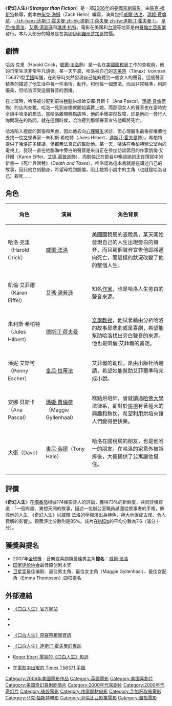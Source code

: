 {{noteTA
|T=zh-hans:奇幻人生;zh-hk:離奇過小說;zh-tw:口白人生;
|G1=Show
|1=zh-hans:奇幻人生;zh-hk:離奇過小說;zh-tw:口白人生;
}}
{{Infobox Film
| name = 口白人生
| original_name = ''Stranger than Fiction''
| cn_name = 奇幻人生
| hk_name = 離奇過小說
| tw_name = 口白人生
| image = Stranger than Fiction film poster.jpg
| caption = 電影宣傳海報
| director = [[馬克·福斯特|馬克·福斯特]]
| producer = [[琳賽·朵蘭|琳賽·朵蘭]]
| writer = [[柴克·海姆|柴克·海姆]]
| starring = [[威爾·法洛|威爾·法洛]]<br />[[瑪姬·賈倫荷|瑪姬·賈倫荷]]<br />[[德斯汀·荷夫曼|德斯汀·荷夫曼]]<br />[[皇后·拉蒂法|皇后·拉蒂法]]<br />[[艾瑪·湯普遜|艾瑪·湯普遜]]<br />[[琳達·杭特|琳達·杭特]]
| music = 布瑞特·丹尼爾<br />布萊恩·瑞茲爾
| cinematography = Roberto Schaeffer
| editing = Matt Chessé
| production_company = Crick Pictures LLC<br />Mandate Pictures<br />Three Strange Angels
| distributor = [[哥倫比亞影業|哥倫比亞影業]]
| released = {{Flagicon|USA}} 2006年11月10日<br />{{Flagicon|Taiwan}} 2007年1月5日
| runtime = 113分鐘
| country = [[美國|美國]]
| language = [[英語|英語]]
| budget = $3000万[[美元|美元]]
| gross  = $53,653,224
| imdb_id = 0420223
}}
《'''奇幻人生'''》（'''''Stranger than Fiction'''''）是一部[[2006年電影|2006年]]的[[美國|美國]][[喜劇|喜劇]][[電影|電影]]，由[[馬克·福斯特|馬克·福斯特]]執導，劇本由[[柴克·海姆|柴克·海姆]]（Zach Helm）編寫，演員包括[[威爾·法洛|威爾·法洛]]、[[瑪姬·賈倫荷|瑪姬·賈倫荷]]、[[德斯汀·荷夫曼|-{zh-hans:达斯汀·霍夫曼;zh-hk:德斯汀·荷夫曼;zh-tw:達斯汀·霍夫曼;}-]]、[[皇后·拉蒂法|皇后·拉蒂法]]、[[艾瑪·湯普遜|艾瑪·湯普遜]]和[[琳達·杭特|琳達·杭特]]。電影在美國和[[台灣|台灣]]等地區是由[[哥倫比亞影業|哥倫比亞影業]]發行。本片大部分的場景是在美國[[伊利諾州|伊利諾州]][[芝加哥|芝加哥]]拍攝。

== 劇情 ==

哈洛·克里（Harold Crick，[[威爾·法洛|威爾·法洛]]飾）是一名在[[美國國稅局|美國國稅局]]工作的查稅員，他的日常生活非常平凡規律。某一天早晨，哈洛被自己的[[天美時|天美時]]（Timex）Ironman T56371型[[手錶|手錶]]叫醒，在刷牙時突然發現自己能夠聽到一個女人的聲音，這個聲音精準的描述了他生活中每一件事情、動作，和他每一個想法，而且非常精準，用詞優美，但哈洛深受這個聲音的困擾。

在上班時，哈洛被分配到前往[[點心|糕點]]烘焙師安娜·貝斯卡（Ana Pascal，[[瑪姬·賈倫荷|瑪姬·賈倫荷]]飾）的店內查稅，哈洛一見到安娜就開始喜歡上她，而那個女人的聲音也在當時完全說中哈洛的想法。當哈洛離開糕點店時，他的手錶突然故障，於是他向一旁行人詢問現在的時間，就在這個時候，哈洛聽到那個聲音宣告他即將死亡。

哈洛陷入極度的緊張和焦慮，因此他去向[[心理醫生|心理醫生]]求診，但心理醫生最後卻推薦他去找一位[[文學|文學]]專家—朱利斯·希柏特（Jules Hilbert，[[達斯汀·霍夫曼|達斯汀·霍夫曼]]飾）。希柏特提供了哈洛許多建議，但都無法真正的幫助他。某一天，哈洛在希柏特辦公室內的電視上，發現一直在他腦海中旁白的聲音是來自正在參加訪談節目的作家凱倫·艾菲爾（Karen Eiffel，[[艾瑪·湯普遜|艾瑪·湯普遜]]飾），而凱倫正在節目中暢談她的正在撰寫中的新書—《死亡與賦稅》（''Death and Taxes''），哈洛認為這本書就是在講述自己的故事，因此他立刻動身，希望尋找到凱倫，阻止她將小說中的主角（也就是哈洛自己）殺死……

== 角色 ==
{| class="wikitable" 
|- 
! 角色 || 演員 || 角色背景
|-
| 哈洛·克里（Harold Crick）
| [[威爾·法洛|威爾·法洛]]
| 美國國稅局的查稅員，某天開始發現自己的人生出現旁白的聲音，而且那個聲音宣告他即將邁向死亡，而這樣的狀況改變了他的整個人生。
|-
| 凱倫·艾菲爾（Karen Eiffel）
| [[艾瑪·湯普遜|艾瑪·湯普遜]]
| 知名[[作家|作家]]，也是哈洛人生旁白的聲音來源。
|-
| 朱利斯·希柏特（Jules Hilbert）
| [[德斯汀·荷夫曼|德斯汀·荷夫曼]]
| [[文學|文學]][[教授|教授]]，他試著藉由分析哈洛的故事是悲劇或是喜劇，希望能幫助哈洛找出旁白聲音的來源。他也是凱倫·艾菲爾的書迷。
|-
| 潘妮·艾斯可（Penny Escher）
| [[皇后·拉蒂法|皇后·拉蒂法]]
| 艾菲爾的助理，是由出版社所聘請，希望她能幫助艾菲爾準時完成小說。
|-
| 安娜·貝斯卡（Ana Pascal）
| [[瑪姬·賈倫荷|瑪姬·賈倫荷]]（Maggie Gyllenhaal）
| 糕點烘培師，曾就讀過[[哈佛大學|哈佛大學]]法律系，卻對於[[烘培|烘培]]有著極大的興趣和熱忱，希望利用烘培來讓人們變得更快樂。
|-
| 大衛（Dave）
| [[東尼·海爾|東尼·海爾]]（Tony Hale）
| 哈洛在國稅局的朋友，也是他唯一的朋友。在哈洛的家意外被誤拆後，大衛提供了公寓讓他借住。
|}

== 評價 ==
《'''奇幻人生'''》在[[爛番茄|爛番茄]]根據174條影評人的評論，獲得73%的新鮮度，共同評價寫道：「一個有趣、異想天開的故事，描述一位辦公室職員試圖從敘事者的手裡，解救他的人生，《奇幻人生》以威爾·法洛的壓抑演出為特色，極大地促成古怪、令人費解的影響」。觀眾評比分數則是85%。該片在[[IMDb|IMDb]]的平均分數為7.6（滿分十分）。

== 獲獎與提名 ==
* 2007年[[金球獎|金球獎]] - 音樂或喜劇類最佳男主角'''提名'''：[[威爾·法洛|威爾·法洛]]
*[[国家评论协会|国家评论协会]]最佳原创剧本奖
*[[卫星奖|卫星奖]]最佳编剧、最佳男主角、最佳女主角（Maggie Gyllenhaal）、最佳女配角（Emma Thompson）四项提名

== 外部連結 ==
{{wikiquote|Stranger_than_Fiction|口白人生（英語）|en}}
* {{En}}[http://www.sonypictures.com/movies/strangerthanfiction/ 《口白人生》官方網站]{{Wayback|url=http://www.sonypictures.com/movies/strangerthanfiction/ |date=20070509121004 }}
* {{En}}{{imdb title|id=0420223|title=口白人生}}
* {{En}}{{rotten-tomatoes|id=stranger_than_fiction|title=口白人生}}
* {{En}}[http://www.soundtrackinfo.com/ost.asp?soundtrack=5859 《口白人生》原聲帶相關資訊]{{Wayback|url=http://www.soundtrackinfo.com/ost.asp?soundtrack=5859 |date=20070603092502 }}
* {{En}}[https://web.archive.org/web/20071013222604/http://www.stv.tv/content/out/dontmiss/display.html?id=opencms%3A%2Fout%2Fdontmiss%2Fdustin_hoffman 《口白人生》達斯汀·霍夫曼的專訪]
* {{En}}[http://rogerebert.suntimes.com/apps/pbcs.dll/article?AID=/20061109/REVIEWS/611090301/1023 Roger Ebert 撰寫的《口白人生》影評]{{Wayback|url=http://rogerebert.suntimes.com/apps/pbcs.dll/article?AID=%2F20061109%2FREVIEWS%2F611090301%2F1023 |date=20111124231301 }}
* {{En}}[http://www.lotsofwatches.com/t56371.html 在電影中出現的 Timex T56371 手錶]{{Wayback|url=http://www.lotsofwatches.com/t56371.html |date=20070510132852 }}

{{Marc Forster}}
{{DEFAULTSORT:Stranger Than Fiction}}
[[Category:2006年美國電影作品|Category:2006年美國電影作品]]
[[Category:英語電影|Category:英語電影]]
[[Category:美国喜劇片|Category:美国喜劇片]]
[[Category:美国奇幻喜剧剧情片|Category:美国奇幻喜剧剧情片]]
[[Category:2000年代喜剧片|Category:2000年代喜剧片]]
[[Category:2000年代奇幻片|Category:2000年代奇幻片]]
[[Category:後設電影|Category:後設電影]]
[[Category:作家题材电影|Category:作家题材电影]]
[[Category:芝加哥取景電影|Category:芝加哥取景電影]]
[[Category:马克·福斯特电影|Category:马克·福斯特电影]]
[[Category:哥倫比亞影業電影|Category:哥倫比亞影業電影]]
[[Category:自指電影|Category:自指電影]]